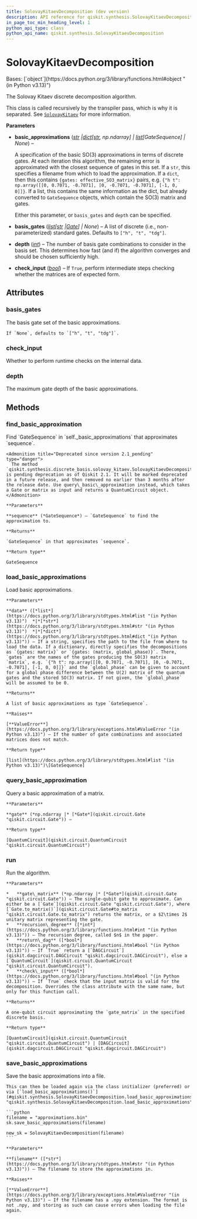 ```yaml
---
title: SolovayKitaevDecomposition (dev version)
description: API reference for qiskit.synthesis.SolovayKitaevDecomposition in the dev version of qiskit
in_page_toc_min_heading_level: 1
python_api_type: class
python_api_name: qiskit.synthesis.SolovayKitaevDecomposition
---
```


# SolovayKitaevDecomposition

<Class id="qiskit.synthesis.SolovayKitaevDecomposition" isDedicatedPage={true} github="https://github.com/Qiskit/qiskit/tree/stable/2.2/qiskit/synthesis/discrete_basis/solovay_kitaev.py#L33-L263" signature="qiskit.synthesis.SolovayKitaevDecomposition(basic_approximations=None, *, basis_gates=None, depth=12, check_input=False)" modifiers="class">
  Bases: [`object`](https://docs.python.org/3/library/functions.html#object "(in Python v3.13)")

  The Solovay Kitaev discrete decomposition algorithm.

  This class is called recursively by the transpiler pass, which is why it is separated. See [`SolovayKitaev`](qiskit.transpiler.passes.SolovayKitaev "qiskit.transpiler.passes.SolovayKitaev") for more information.

  **Parameters**

  *   **basic\_approximations** ([*str*](https://docs.python.org/3/library/stdtypes.html#str "(in Python v3.13)")  *|*[*dict*](https://docs.python.org/3/library/stdtypes.html#dict "(in Python v3.13)")*\[*[*str*](https://docs.python.org/3/library/stdtypes.html#str "(in Python v3.13)")*, np.ndarray] |* [*list*](https://docs.python.org/3/library/stdtypes.html#list "(in Python v3.13)")*\[GateSequence] | None*) –

      A specification of the basic SO(3) approximations in terms of discrete gates. At each iteration this algorithm, the remaining error is approximated with the closest sequence of gates in this set. If a `str`, this specifies a filename from which to load the approximation. If a `dict`, then this contains `{gates: effective_SO3_matrix}` pairs, e.g. `{"h t": np.array([[0, 0.7071, -0.7071], [0, -0.7071, -0.7071], [-1, 0, 0]]}`. If a list, this contains the same information as the dict, but already converted to `GateSequence` objects, which contain the SO(3) matrix and gates.

      Either this parameter, or `basis_gates` and `depth` can be specified.

  *   **basis\_gates** ([*list*](https://docs.python.org/3/library/stdtypes.html#list "(in Python v3.13)")*\[*[*str*](https://docs.python.org/3/library/stdtypes.html#str "(in Python v3.13)")  *|*[*Gate*](qiskit.circuit.Gate "qiskit.circuit.Gate")*] | None*) – A list of discrete (i.e., non-parameterized) standard gates. Defaults to `["h", "t", "tdg"]`.

  *   **depth** ([*int*](https://docs.python.org/3/library/functions.html#int "(in Python v3.13)")) – The number of basis gate combinations to consider in the basis set. This determines how fast (and if) the algorithm converges and should be chosen sufficiently high.

  *   **check\_input** ([*bool*](https://docs.python.org/3/library/functions.html#bool "(in Python v3.13)")) – If `True`, perform intermediate steps checking whether the matrices are of expected form.

  ## Attributes

  ### basis\_gates

  <Attribute id="qiskit.synthesis.SolovayKitaevDecomposition.basis_gates">
    The basis gate set of the basic approximations.

    If `None`, defaults to `["h", "t", "tdg"]`.
  </Attribute>

  ### check\_input

  <Attribute id="qiskit.synthesis.SolovayKitaevDecomposition.check_input">
    Whether to perform runtime checks on the internal data.
  </Attribute>

  ### depth

  <Attribute id="qiskit.synthesis.SolovayKitaevDecomposition.depth">
    The maximum gate depth of the basic approximations.
  </Attribute>

  ## Methods

  ### find\_basic\_approximation

  <Function id="qiskit.synthesis.SolovayKitaevDecomposition.find_basic_approximation" github="https://github.com/Qiskit/qiskit/tree/stable/2.2/qiskit/synthesis/discrete_basis/solovay_kitaev.py#L248-L263" signature="find_basic_approximation(sequence)">
    Find `GateSequence` in `self._basic_approximations` that approximates `sequence`.

    <Admonition title="Deprecated since version 2.1_pending" type="danger">
      The method `qiskit.synthesis.discrete_basis.solovay_kitaev.SolovayKitaevDecomposition.find_basic_approximation()` is pending deprecation as of Qiskit 2.1. It will be marked deprecated in a future release, and then removed no earlier than 3 months after the release date. Use query\_basic\_approximation instead, which takes a Gate or matrix as input and returns a QuantumCircuit object.
    </Admonition>

    **Parameters**

    **sequence** (*GateSequence*) – `GateSequence` to find the approximation to.

    **Returns**

    `GateSequence` in that approximates `sequence`.

    **Return type**

    GateSequence
  </Function>

  ### load\_basic\_approximations

  <Function id="qiskit.synthesis.SolovayKitaevDecomposition.load_basic_approximations" github="https://github.com/Qiskit/qiskit/tree/stable/2.2/qiskit/synthesis/discrete_basis/solovay_kitaev.py#L111-L165" signature="load_basic_approximations(data)" modifiers="static">
    Load basic approximations.

    **Parameters**

    **data** ([*list*](https://docs.python.org/3/library/stdtypes.html#list "(in Python v3.13)")  *|*[*str*](https://docs.python.org/3/library/stdtypes.html#str "(in Python v3.13)")  *|*[*dict*](https://docs.python.org/3/library/stdtypes.html#dict "(in Python v3.13)")) – If a string, specifies the path to the file from where to load the data. If a dictionary, directly specifies the decompositions as `{gates: matrix}` or `{gates: (matrix, global_phase)}`. There, `gates` are the names of the gates producing the SO(3) matrix `matrix`, e.g. `{"h t": np.array([[0, 0.7071, -0.7071], [0, -0.7071, -0.7071], [-1, 0, 0]]}` and the `global_phase` can be given to account for a global phase difference between the U(2) matrix of the quantum gates and the stored SO(3) matrix. If not given, the `global_phase` will be assumed to be 0.

    **Returns**

    A list of basic approximations as type `GateSequence`.

    **Raises**

    [**ValueError**](https://docs.python.org/3/library/exceptions.html#ValueError "(in Python v3.13)") – If the number of gate combinations and associated matrices does not match.

    **Return type**

    [list](https://docs.python.org/3/library/stdtypes.html#list "(in Python v3.13)")\[GateSequence]
  </Function>

  ### query\_basic\_approximation

  <Function id="qiskit.synthesis.SolovayKitaevDecomposition.query_basic_approximation" github="https://github.com/Qiskit/qiskit/tree/stable/2.2/qiskit/synthesis/discrete_basis/solovay_kitaev.py#L238-L246" signature="query_basic_approximation(gate)">
    Query a basic approximation of a matrix.

    **Parameters**

    **gate** (*np.ndarray |* [*Gate*](qiskit.circuit.Gate "qiskit.circuit.Gate")) –

    **Return type**

    [QuantumCircuit](qiskit.circuit.QuantumCircuit "qiskit.circuit.QuantumCircuit")
  </Function>

  ### run

  <Function id="qiskit.synthesis.SolovayKitaevDecomposition.run" github="https://github.com/Qiskit/qiskit/tree/stable/2.2/qiskit/synthesis/discrete_basis/solovay_kitaev.py#L195-L236" signature="run(gate_matrix, recursion_degree, return_dag=False, check_input=True)">
    Run the algorithm.

    **Parameters**

    *   **gate\_matrix** (*np.ndarray |* [*Gate*](qiskit.circuit.Gate "qiskit.circuit.Gate")) – The single-qubit gate to approximate. Can either be a [`Gate`](qiskit.circuit.Gate "qiskit.circuit.Gate"), where [`Gate.to_matrix()`](qiskit.circuit.Gate#to_matrix "qiskit.circuit.Gate.to_matrix") returns the matrix, or a $2\times 2$ unitary matrix representing the gate.
    *   **recursion\_degree** ([*int*](https://docs.python.org/3/library/functions.html#int "(in Python v3.13)")) – The recursion degree, called $n$ in the paper.
    *   **return\_dag** ([*bool*](https://docs.python.org/3/library/functions.html#bool "(in Python v3.13)")) – If `True` return a [`DAGCircuit`](qiskit.dagcircuit.DAGCircuit "qiskit.dagcircuit.DAGCircuit"), else a [`QuantumCircuit`](qiskit.circuit.QuantumCircuit "qiskit.circuit.QuantumCircuit").
    *   **check\_input** ([*bool*](https://docs.python.org/3/library/functions.html#bool "(in Python v3.13)")) – If `True` check that the input matrix is valid for the decomposition. Overrides the class attribute with the same name, but only for this function call.

    **Returns**

    A one-qubit circuit approximating the `gate_matrix` in the specified discrete basis.

    **Return type**

    [QuantumCircuit](qiskit.circuit.QuantumCircuit "qiskit.circuit.QuantumCircuit") | [DAGCircuit](qiskit.dagcircuit.DAGCircuit "qiskit.dagcircuit.DAGCircuit")
  </Function>

  ### save\_basic\_approximations

  <Function id="qiskit.synthesis.SolovayKitaevDecomposition.save_basic_approximations" github="https://github.com/Qiskit/qiskit/tree/stable/2.2/qiskit/synthesis/discrete_basis/solovay_kitaev.py#L167-L193" signature="save_basic_approximations(filename)">
    Save the basic approximations into a file.

    This can then be loaded again via the class initializer (preferred) or via [`load_basic_approximations()`](#qiskit.synthesis.SolovayKitaevDecomposition.load_basic_approximations "qiskit.synthesis.SolovayKitaevDecomposition.load_basic_approximations"):

    ```python
    filename = "approximations.bin"
    sk.save_basic_approximations(filename)

    new_sk = SolovayKitaevDecomposition(filename)
    ```

    **Parameters**

    **filename** ([*str*](https://docs.python.org/3/library/stdtypes.html#str "(in Python v3.13)")) – The filename to store the approximations in.

    **Raises**

    [**ValueError**](https://docs.python.org/3/library/exceptions.html#ValueError "(in Python v3.13)") – If the filename has a .npy extension. The format is not .npy, and storing as such can cause errors when loading the file again.
  </Function>
</Class>

